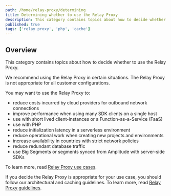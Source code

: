 ```yaml
---
path: /home/relay-proxy/determining
title: Determining whether to use the Relay Proxy
description: This category contains topics about how to decide whether to use the Relay Proxy.
published: true
tags: ['relay proxy', 'php', 'cache']
---
```


## Overview

This category contains topics about how to decide whether to use the Relay Proxy.

We recommend using the Relay Proxy in certain situations. The Relay Proxy is not appropriate for all customer configurations.

You may want to use the Relay Proxy to:

- reduce costs incurred by cloud providers for outbound network connections
- improve performance when using many SDK clients on a single host
- use with short lived client-instances or a Function-as-a-Service (FaaS)
- use with PHP
- reduce initialization latency in a serverless environment
- reduce operational work when creating new projects and environments
- increase availability in countries with strict network policies
- reduce redundant database traffic
- use Big Segments or segments synced from Amplitude with server-side SDKs

To learn more, read [Relay Proxy use cases](/home/relay-proxy/use-cases).

If you decide the Relay Proxy is appropriate for your use case, you should follow our architectural and caching guidelines. To learn more, read [Relay Proxy guidelines](/home/relay-proxy/guidelines).

